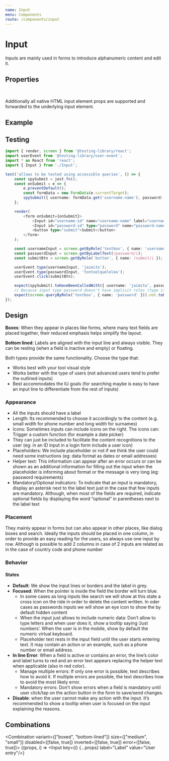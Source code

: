 ```yaml
---
name: Input
menu: Components
route: /components/input
---
```



# Input

Inputs are mainly used in forms to introduce alphanumeric content and edit it.

## Properties

<InputPropsTable />
<br/>
<StyledSystemLinks component="Input" supportedProps={ ['margin', 'width'] }/>

Additionally all native HTML input element props are supported and forwarded to the underlying input element.

## Example

<Playground>
    <ControlledInput variant="boxed" placeholder="user@free-now.com" label="E-Mail Address" />
</Playground>

## Testing

```ts
import { render, screen } from '@testing-library/react';
import userEvent from '@testing-library/user-event';
import * as React from 'react';
import { Input } from './Input';

test('allows to be tested using accessible queries', () => {
    const spySubmit = jest.fn();
    const onSubmit = e => {
        e.preventDefault();
        const formData = new FormData(e.currentTarget);
        spySubmit({ username: formData.get('username-name'), password: formData.get('password-name') });
    };

    render(
        <form onSubmit={onSubmit}>
            <Input id="username-id" name="username-name" label="username" />
            <Input id="password-id" type="password" name="password-name" label="password" />
            <button type="submit">Submit</button>
        </form>
    );

    const usernameInput = screen.getByRole('textbox', { name: 'username' });
    const passwordInput = screen.getByLabelText(/password/i);
    const submitBtn = screen.getByRole('button', { name: /submit/i });

    userEvent.type(usernameInput, 'jaimito');
    userEvent.type(passwordInput, 'tontoelquelolea');
    userEvent.click(submitBtn);

    expect(spySubmit).toHaveBeenCalledWith({ username: 'jaimito', password: 'tontoelquelolea' });
    // Because input type password doesn't have implicit roles (type is passing as prop as expected) https://www.w3.org/TR/html-aria/#docconformance
    expect(screen.queryByRole('textbox', { name: 'password' })).not.toBeInTheDocument();
});
```


## Design

**Boxes**: When they appear in places like forms, where many text fields are placed together, their reduced emphasis helps simplify the layout.

**Bottom lined**: Labels are aligned with the input line and always visible. They can be resting (when a field is inactive and empty) or floating.

Both types provide the same functionality. Choose the type that:

- Works best with your tool visual style
- Works better with the type of users (not advanced users tend to prefer the outlined inputs)
- Best accommodates the IU goals (for searching maybe is easy to have an input line to differentiate from the rest of inputs)

### Appearance

- All the inputs should have a label
- Length: Its recommended to choose it accordingly to the content (e.g. small width for phone number and long width for surnames)
- Icons: Sometimes inputs can include icons on the right. The icons can:
 Trigger a custom function (for example a date picker)
- They can just be included to facilitate the content recognitions to the user (eg: in an ID input in a login form include a user icon)
- Placeholders: We include placeholder or not  if we think the user could need some instructions (eg: data format as dates or email addresses)
- Helper text: This information can appear after an error occurs or can be shown as an additional information for filling out the input when the placeholder is informing about format or the message is very long (eg: password requirements)
- Mandatory/Optional indicators: To indicate that an input is mandatory, display an asterisk  next to the label text just in the case that few inputs are mandatory.  Although, when most of the fields are required, indicate optional fields by displaying the word “optional” in parentheses next to the label text

### Placement

They mainly appear in forms but can also appear in other places, like dialog boxes and search.
Ideally the inputs should be placed in one column, in order to provide an easy reading for the users, so always use one input by row. Although is possible to add 2 columns in case of 2 inputs are related as in the case of country code and phone number

### Behavior

#### States

- **Default**: We show the input lines or borders and the label in grey.
- **Focused**: When the pointer is inside the field the border will turn blue.
  - In some cases as long inputs like search we will show at this state a cross icon on the ride in order to delete the content written. In oder cases as passwords inputs we will show an eye icon to show the by default hidden content
  - When the input just allows to include numeric data: Don’t allow to type letters and when user does it, show a tooltip saying ‘Just numbers’. When the user is in the mobile, show by default the numeric virtual keyboard.
  - Placeholder text rests in the input field until the user starts entering text. It may contain an action or an example, such as a phone number or email address.
- **In line Error**: When a field is active or contains an error, the line’s color and label turns to red and an error text appears replacing the helper text when applicable (also in red color).
  - Manage multiple errors: If only one error is possible, text describes how to avoid it. If multiple errors are possible, the text describes how to avoid the most likely error.
  - Mandatory errors: Don’t show errors when a field is mandatory until user click/tap on the action button in the form to save/send changes.
- **Disable**: when the user cannot make any action with the input. It’s recommended to show a tooltip when user is focused on the input explaining the reasons.

## Combinations

<Combination variant={["boxed", "bottom-lined"]} size={["medium", "small"]} disabled={[false, true]} inverted={[false, true]} error={[false, true]}>
    {(props, i) => <Input key={i} {...props} label="Label" value="User entry"/>}
</Combination>
